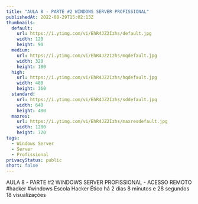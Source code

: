 ```yaml
---
title: "AULA 8 - PARTE #2 WINDOWS SERVER PROFISSIONAL"
publishedAt: 2022-08-29T15:02:13Z
thumbnails:
  default:
    url: https://i.ytimg.com/vi/EhR4JZ2Izhs/default.jpg
    width: 120
    height: 90
  medium:
    url: https://i.ytimg.com/vi/EhR4JZ2Izhs/mqdefault.jpg
    width: 320
    height: 180
  high:
    url: https://i.ytimg.com/vi/EhR4JZ2Izhs/hqdefault.jpg
    width: 480
    height: 360
  standard:
    url: https://i.ytimg.com/vi/EhR4JZ2Izhs/sddefault.jpg
    width: 640
    height: 480
  maxres:
    url: https://i.ytimg.com/vi/EhR4JZ2Izhs/maxresdefault.jpg
    width: 1280
    height: 720
tags:
  - Windows Server
  - Server
  - Profissional
privacyStatus: public
short: false
---
```


AULA 8 - PARTE #2 WINDOWS SERVER PROFISSIONAL - ACESSO REMOTO #hacker #windows Escola Hacker Ético há 2 dias 8 minutos e 28 segundos 18 visualizações
